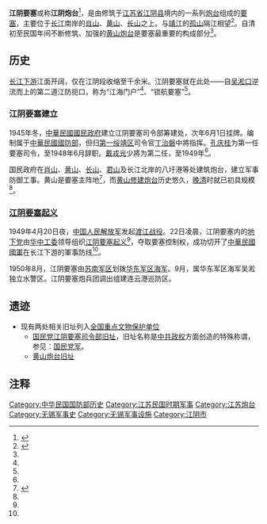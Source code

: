 {{Dablink|关于同名电视剧，参见：[[江阴要塞_(电视剧)|江阴要塞 (电视剧)]]。}}
'''江阴要塞'''或称'''江阴炮台'''<ref name="a1">{{Cite web |url=http://travel.sina.com.cn/china/2013-11-27/1134233543.shtml |title=江阴炮台百年历史追溯 感受战争风云 |accessdate=2017-03-08 |author= |date= |work= |publisher=新浪网，来源：新浪旅游 |language=Zh-hans |archive-date=2019-05-02 |archive-url=https://web.archive.org/web/20190502190725/http://travel.sina.com.cn/china/2013-11-27/1134233543.shtml |dead-url=no }}</ref>，是由修筑于[[江蘇省_(中華民國)|江苏省]][[江阴县|江阴县]]境内的一系列[[炮台|炮台]]组成的[[要塞|要塞]]，主要位于[[长江|长江]]南岸的[[肖山|肖山]]、[[黄山_(江阴)|黄山]]、[[长山_(江阴)|长山]]之上。与[[靖江|靖江]]的[[孤山_(靖江)|孤山]]隔江相望<ref name="a3">{{Cite web |url=http://www.jhwsw.com/szda/ShowArticle.asp?ArticleID=5521 |title=江阴要塞起义始末（唐秉煜） |accessdate=2017-03-07 |author= |date=2014-06-03 |work= |publisher=建湖文史网，录自《建湖文史选辑》（第六辑） |language=Zh-hans |archive-date=2018-10-10 |archive-url=https://web.archive.org/web/20181010213606/http://www.jhwsw.com/szda/ShowArticle.asp?ArticleID=5521 |dead-url=no }}</ref>。自清初至民国年间不断修筑、加强的[[黄山炮台旧址|黄山炮台]]是要塞最重要的构成部分<ref name="a1"/>。

== 历史 ==

[[长江下游|长江下游]]江面开阔，仅在江阴段收缩至千余米。江阴要塞就在此处——自[[吴淞口|吴淞口]]逆流而上的第二道江防扼口，称为“江海门户”<ref name="a2"/>、“锁航要塞”<ref name="a3"/>。

=== 江阴要塞建立 ===

1945年冬，[[中華民國國民政府|中華民國國民政府]]建立江阴要塞司令部筹建处，次年6月1日挂牌。编制属于[[中華民國國防部|中華民國國防部]]，但归[[第一绥靖区|第一绥靖区]]司令官[[丁治磐|丁治磐]]中將指挥。[[孔庆桂|孔庆桂]]为第一任要塞司令，至1948年6月辞职。[[戴戎光|戴戎光]]少將为第二任，至1949年<ref name="a3"/>。

国民政府在[[肖山|肖山]]、[[黄山_(江阴)|黄山]]、[[长山_(江阴)|长山]]、[[君山_(江阴)|君山]]及长江北岸的八圩港等处建筑炮台，建立军事防御工事。黄山是要塞主阵地<ref name="a2">{{Cite web |url=http://www.zgdsw.org.cn/n/2013/0705/c222137-22096546.html |title=黄山炮台旧址（江苏篇） |accessdate=2017-03-07 |author= |date=2013-07-05 |work=责编：朱海涛 |publisher=中国共产党历史网 |language=Zh-hans |archive-url=https://web.archive.org/web/20170308133729/http://www.zgdsw.org.cn/n/2013/0705/c222137-22096546.html |archive-date=2017-03-08 |dead-url=yes }}</ref>，而[[黄山炮台旧址|黄山修建炮台]]历史悠久，[[晚清|晚清]]时就已初具规模<ref name="a3"/>。

=== [[江阴要塞起义|江阴要塞起义]] ===

1949年4月20日夜，[[中国人民解放军|中国人民解放军]]发起[[渡江战役|渡江战役]]。22日凌晨，江阴要塞内的[[地下党|地下党]]由[[华中工委|华中工委]]领导组织[[江阴要塞起义|江阴要塞起义]]<ref name="a3"/>，夺取要塞控制权，成功切开了[[中華民國國軍|中華民國國軍]]在长江下游的軍事防线<ref name="a2"/>。

1950年8月，江阴要塞由[[苏南军区|苏南军区]]划拨[[华东军区海军|华东军区海军]]。9月，属华东军区海军吴淞独立水警区。江阴要塞炮兵团调出组建连云港巡防区。

== 遗迹 ==
*现有两处相关旧址列入[[全国重点文物保护单位|全国重点文物保护单位]]
**[[国民党江阴要塞司令部旧址|国民党江阴要塞司令部旧址]]，旧址名称是[[中共政权|中共政权]]方面创造的特殊称谓，参见：[[国民党军|国民党军]]。
**[[黄山炮台旧址|黄山炮台旧址]]

== 注释 ==

{{Reflist|2}}

[[Category:中华民国国防部历史|Category:中华民国国防部历史]]
[[Category:江苏民国时期军事|Category:江苏民国时期军事]]
[[Category:江苏炮台|Category:江苏炮台]]
[[Category:无锡军事史|Category:无锡军事史]]
[[Category:无锡军事设施|Category:无锡军事设施]]
[[Category:江阴市|Category:江阴市]]